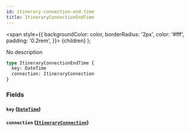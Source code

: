 ```yaml
---
id: itinerary-connection-end-time
title: ItineraryConnectionEndTime
---
```


<span
style={{
      backgroundColor: color,
      borderRadius: '2px',
      color: '#fff',
      padding: '0.2rem',
    }}>
{children}
</span>
);

No description

```graphql
type ItineraryConnectionEndTime {
  key: DateTime
  connection: ItineraryConnection
}
```

### Fields

#### `key` ([`DateTime`](/v1/scalars/date-time))

#### `connection` ([`ItineraryConnection`](/v1/objects/itinerary-connection))
